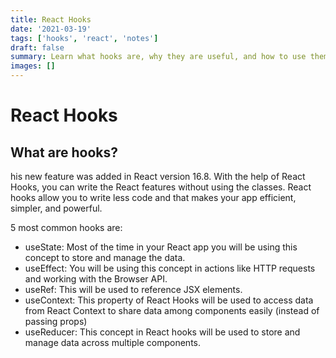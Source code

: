 ```yaml
---
title: React Hooks
date: '2021-03-19'
tags: ['hooks', 'react', 'notes']
draft: false
summary: Learn what hooks are, why they are useful, and how to use them.
images: []
---
```


# React Hooks

## What are hooks?

his new feature was added in React version 16.8. With the help of React Hooks, you can write the React features without using the classes. React hooks allow you to write less code and that makes your app efficient, simpler, and powerful.

5 most common hooks are:

- useState: Most of the time in your React app you will be using this concept to store and manage the data.
- useEffect: You will be using this concept in actions like HTTP requests and working with the Browser API.
- useRef: This will be used to reference JSX elements.
- useContext: This property of React Hooks will be used to access data from React Context to share data among components easily (instead of passing props)
- useReducer: This concept in React hooks will be used to store and manage data across multiple components.
